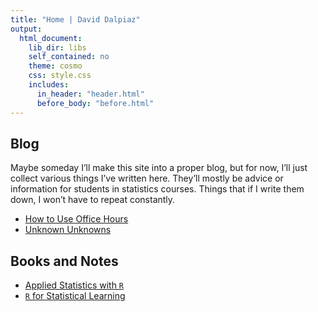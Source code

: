 ```yaml
---
title: "Home | David Dalpiaz"
output:
  html_document:
    lib_dir: libs
    self_contained: no
    theme: cosmo
    css: style.css
    includes:
      in_header: "header.html"
      before_body: "before.html"
---
```


## Blog

Maybe someday I'll make this site into a proper blog, but for now, I'll just collect various things I've written here. They'll mostly be advice or information for students in statistics courses. Things that if I write them down, I won't have to repeat constantly.

- [How to Use Office Hours](posts/office.html)
- [Unknown Unknowns](posts/unknowns.html)

<!-- - [Letters of Recommendation]() -->
<!-- - [Help! I'm Not Good with Computers]() -->
<!-- - [What **is** a Distribution?]() -->

<!-- ## Papers -->

<!-- - Sun, X., **Dalpiaz, D.**, Wu, D., Liu, J. S., Zhong, W., and Ma, P.(2016) [Statistical inference for time course RNA-Seq data using a negative binomial mixed-effect model](https://bmcbioinformatics.biomedcentral.com/articles/10.1186/s12859-016-1180-9), BMC Bioinformatics, DOI: 10.1186/s12859-016-1180-9. -->
<!-- - **Dalpiaz, D.**, He, X., and Ma, P. (2013) [Bias correction in RNA-Seq short-read counts using penalized regression](http://publish.illinois.edu/pingma/files/2012/12/DalpiazHeMaStatBio12.pdf), Statistics in Biosciences, 5(1), 88-99. -->

## Books and Notes

- [Applied Statistics with `R`](https://daviddalpiaz.github.io/appliedstats/)
- [`R` for Statistical Learning](https://daviddalpiaz.github.io/r4sl/)